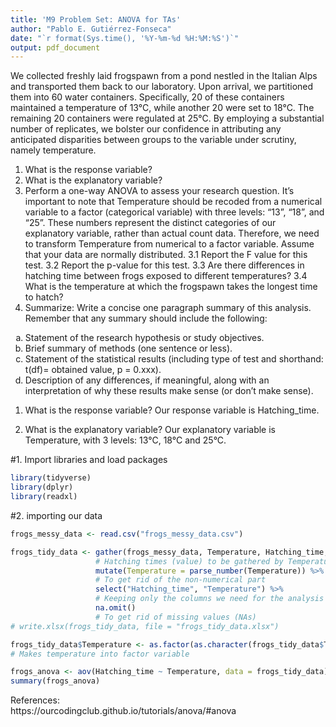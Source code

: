 ```yaml
---
title: 'M9 Problem Set: ANOVA for TAs'
author: "Pablo E. Gutiérrez-Fonseca"
date: "`r format(Sys.time(), '%Y-%m-%d %H:%M:%S')`"
output: pdf_document
---
```


We collected freshly laid frogspawn from a pond nestled in the Italian Alps and transported them back to our laboratory. Upon arrival, we partitioned them into 60 water containers. Specifically, 20 of these containers maintained a temperature of 13°C, while another 20 were set to 18°C. The remaining 20 containers were regulated at 25°C. By employing a substantial number of replicates, we bolster our confidence in attributing any anticipated disparities between groups to the variable under scrutiny, namely temperature.

1. What is the response variable?
2. What is the explanatory variable?
3. Perform a one-way ANOVA to assess your research question. It's important to note that Temperature should be recoded from a numerical variable to a factor (categorical variable) with three levels: "13", "18", and "25". These numbers represent the distinct categories of our explanatory variable, rather than actual count data. Therefore, we need to transform Temperature from numerical to a factor variable.
Assume that your data are normally distributed.
3.1 Report the F value for this test. 
3.2 Report the p-value for this test. 
3.3 Are there differences in hatching time between frogs exposed to different temperatures?
3.4 What is the temperature at which the frogspawn takes the longest time to hatch?
4. Summarize:  Write a concise one paragraph summary of this analysis. Remember that any summary should include the following:  
a. Statement of the research hypothesis or study objectives.  
b. Brief summary of methods (one sentence or less).  
c. Statement of the statistical results (including type of test and shorthand: t(df)= obtained value, p = 0.xxx).  
d. Description of any differences, if meaningful, along with an interpretation of why these results make sense (or don't make sense).



1. What is the response variable?
Our response variable is Hatching_time.

2. What is the explanatory variable?
Our explanatory variable is Temperature, with 3 levels: 13°C, 18°C and 25°C.

#1. Import libraries and load packages
```r
library(tidyverse)
library(dplyr)
library(readxl)
```


#2. importing our data
```r
frogs_messy_data <- read.csv("frogs_messy_data.csv")
```


```r
frogs_tidy_data <- gather(frogs_messy_data, Temperature, Hatching_time, c(2:4)) %>%    
                   # Hatching times (value) to be gathered by Temperature (key)
                   mutate(Temperature = parse_number(Temperature)) %>%                 
                   # To get rid of the non-numerical part
                   select("Hatching_time", "Temperature") %>%                          
                   # Keeping only the columns we need for the analysis
                   na.omit()                                                           
                   # To get rid of missing values (NAs)
# write.xlsx(frogs_tidy_data, file = "frogs_tidy_data.xlsx")
```


```r
frogs_tidy_data$Temperature <- as.factor(as.character(frogs_tidy_data$Temperature))   
# Makes temperature into factor variable 

frogs_anova <- aov(Hatching_time ~ Temperature, data = frogs_tidy_data)
summary(frogs_anova)
```


References:  
https://ourcodingclub.github.io/tutorials/anova/#anova
